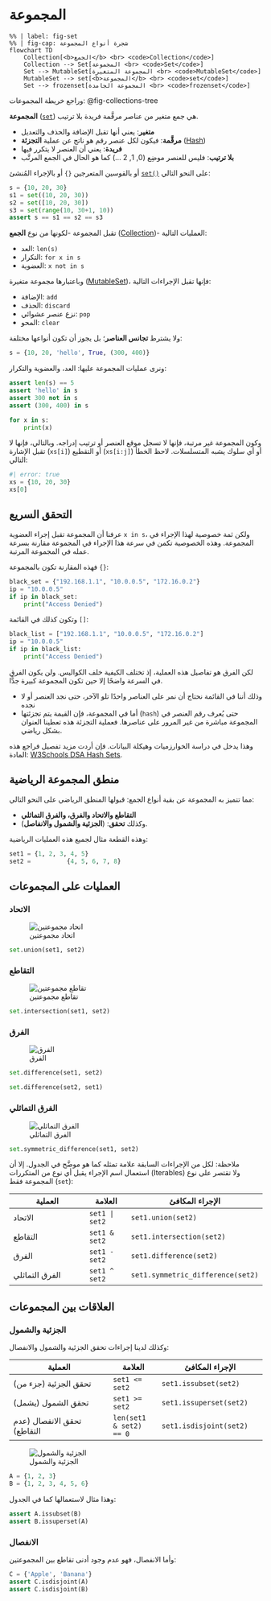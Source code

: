 # المجموعة


<div class="ltr">

```mermaid
%% | label: fig-set
%% | fig-cap: شجرة أنواع المجموعة
flowchart TD
    Collection[<b>الجمع</b> <br> <code>Collection</code>]
    Collection --> Set[المجموعة <br> <code>Set</code>]
    Set --> MutableSet[المجموعة المتغيرة <br> <code>MutableSet</code>]
    MutableSet --> set[<b>المجموعة</b> <br> <code>set</code>]
    Set --> frozenset[المجموعة الجامدة <br> <code>frozenset</code>]
```

</div>

وراجع خريطة المجموعات: @fig-collections-tree

**المجموعة** ([`set`](https://docs.python.org/3/reference/datamodel.html#set-types)) هي جمع متغير من عناصر مرقَّمة فريدة بلا ترتيب.

- **متغير**: يعني أنها تقبل الإضافة والحذف والتعديل
- **مرقَّمة**: فيكون لكل عنصر رقم هو ناتج عن عملية **التجزئة** ([Hash](https://docs.python.org/3/glossary.html#term-hashable))
- **فريدة**: يعني أن العنصر لا يتكرر فيها
- **بلا ترتيب**: فليس للعنصر موضِع (0, 1, 2 ...) كما هو الحال في الجمع المرتَّب

أو بالقوسين المتعرجين `{}` أو بالإجراء المُنشئ [`set()`](https://docs.python.org/3/library/stdtypes.html#set) على النحو التالي:

```python
s = {10, 20, 30}
s1 = set((10, 20, 30))
s2 = set([10, 20, 30])
s3 = set(range(10, 30+1, 10))
assert s == s1 == s2 == s3
```

تقبل المجموعة -لكونها من نوع **الجمع** ([Collection](https://docs.python.org/3/library/collections.abc.html#collections-abstract-base-classes))- العمليات التالية:

- العد: `len(s)`
- التكرار: `for x in s`
- العضوية: `x not in s`

وباعتبارها مجموعة متغيرة ([MutableSet](https://docs.python.org/3/library/collections.abc.html#collections.abc.MutableSet))، فإنها تقبل الإجراءات التالية:

- الإضافة: `add`
- الحذف: `discard`
- نزع عنصر عشوائي: `pop`
- المحو: `clear`

ولا يشترط **تجانس العناصر**؛ بل يجوز أن تكون أنواعها مختلفة:

```python
s = {10, 20, 'hello', True, (300, 400)}
```

ونرى عمليات المجموعة عليها: العد، والعضوية والتكرار:

```python
assert len(s) == 5
assert 'hello' in s
assert 300 not in s
assert (300, 400) in s

for x in s:
    print(x)
```

وكون المجموعة غير مرتبة، فإنها لا تسجل موقع العنصر أو ترتيب إدراجه. وبالتالي، فإنها لا تقبل الإشارة (`xs[i]`) أو التقطيع (`xs[i:j]`) أو أي سلوك يشبه المتسلسلات. لاحظ الخطأ التالي:

```python
#| error: true
xs = {10, 20, 30}
xs[0]
```

## التحقق السريع

عرفنا أن المجموعة تقبل إجراء العضوية `x in s`، ولكن ثمة خصوصية لهذا الإجراء في المجموعة.
وهذه الخصوصية تكمن في سرعة هذا الإجراء في المجموعة مقارنة بسرعة عمله في المجموعة المرتبة.

فهذه المقارنة تكون بالمجموعة `{}`:

```python
black_set = {"192.168.1.1", "10.0.0.5", "172.16.0.2"}
ip = "10.0.0.5"
if ip in black_set:
    print("Access Denied")
```

وتكون كذلك في القائمة `[]`:

```python
black_list = ["192.168.1.1", "10.0.0.5", "172.16.0.2"]
ip = "10.0.0.5"
if ip in black_list:
    print("Access Denied")
```

لكن الفرق هو تفاصيل هذه العملية، إذ تختلف الكيفية خلف الكواليس. ولن يكون الفرق في السرعة واضحًا إلا حين تكون المجموعة كبيرة جدًّا.

- وذلك أننا في القائمة نحتاج أن نمر على العناصر واحدًا تلو الآخر، حتى نجد العنصر أو لا نجده
- أما في المجموعة، فإن القيمة يتم تجزئتها (`hash`) حتى يُعرف رقم العنصر في المجموعة مباشرة من غير المرور على عناصرها. فعملية التجزئة هذه تعطينا العنوان بشكل رياضي.

وهذا يدخل في دراسة الخوارزميات وهيكلة البيانات. فإن أردت مزيد تفصيل فراجع هذه المادة: [W3Schools DSA Hash Sets](https://www.w3schools.com/dsa/dsa_data_hashsets.php).

## منطق المجموعة الرياضية

مما تتميز به المجموعة عن بقية أنواع الجمع: قبولها المنطق الرياضي على النحو التالي:

- **التقاطع والاتحاد والفرق، والفرق التماثلي**
- وكذلك **تحقق**: (**الجزئية والشمول والانفاصل**).

وهذه القطعة مثال لجميع هذه العمليات الرياضية:

```python
set1 = {1, 2, 3, 4, 5}
set2 =          {4, 5, 6, 7, 8}
```

## العمليات على المجموعات

### الاتحاد

![اتحاد مجموعتين](https://upload.wikimedia.org/wikipedia/commons/thumb/3/30/Venn0111.svg/180px-Venn0111.svg.png)

```python
set.union(set1, set2)
```

### التقاطع

![تقاطع مجموعتين](https://upload.wikimedia.org/wikipedia/commons/thumb/9/99/Venn0001.svg/180px-Venn0001.svg.png)

```python
set.intersection(set1, set2)
```

### الفرق

![الفرق](https://upload.wikimedia.org/wikipedia/commons/thumb/5/5a/Venn0010.svg/180px-Venn0010.svg.png)

```python
set.difference(set1, set2)
```

```python
set.difference(set2, set1)
```

### الفرق التماثلي

![الفرق التماثلي](https://upload.wikimedia.org/wikipedia/commons/thumb/4/46/Venn0110.svg/180px-Venn0110.svg.png)

```python
set.symmetric_difference(set1, set2)
```

ملاحظة: لكل من الإجراءات السابقة علامة تمثله كما هو موضَّح في الجدول. إلا أن استعمال اسم الإجراء يقبل أي نوع من المتكررات (Iterables) ولا تقتصر على نوع المجموعة فقط (`set`):

| العملية                        | العلامة        | الإجراء المكافئ                  |
|--------------------------------|----------------|----------------------------------|
| الاتحاد                        | `set1 | set2`  | `set1.union(set2)`               |
| التقاطع                       | `set1 & set2`  | `set1.intersection(set2)`        |
| الفرق                          | `set1 - set2`  | `set1.difference(set2)`          |
| الفرق التماثلي                | `set1 ^ set2`  | `set1.symmetric_difference(set2)`|

## العلاقات بين المجموعات

### الجزئية والشمول

وكذلك لدينا إجراءات تحقق الجزئية والشمول والانفصال:

| العملية                        | العلامة        | الإجراء المكافئ                  |
|--------------------------------|----------------|----------------------------------|
| تحقق الجزئية (جزء من)                   | `set1 <= set2` | `set1.issubset(set2)`            |
| تحقق الشمول (يشمل)                    | `set1 >= set2` | `set1.issuperset(set2)`          |
| تحقق الانفصال (عدم التقاطع)                  | `len(set1 & set2) == 0` | `set1.isdisjoint(set2)`          |

![الجزئية والشمول](https://upload.wikimedia.org/wikipedia/commons/thumb/b/b0/Venn_A_subset_B.svg/150px-Venn_A_subset_B.svg.png)

```python
A = {1, 2, 3}
B = {1, 2, 3, 4, 5, 6}
```

وهذا مثال لاستعمالها كما في الجدول:

```python
assert A.issubset(B)
assert B.issuperset(A)
```

### الانفصال

وأما الانفصال، فهو عدم وجود أدنى تقاطع بين المجموعتين:

```python
C = {'Apple', 'Banana'}
assert C.isdisjoint(A)
assert C.isdisjoint(B)
```
